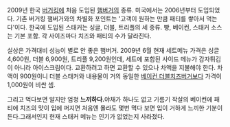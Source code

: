 2009년 한국 [[버거킹]]에 처음 도입된 [[햄버거]]의 종류. 미국에서는 2006년부터 도입되었다. 기존 버거킹 햄버거와의 차별화 포인트는 '고객이 원하는 만큼 패티를 쌓아서 먹는다'이다. 한국에 도입된 스태커는 싱글, 더블, 트리플의 세 종류. 빵, 베이컨, 스태커 소스는 기본 포함. 각 사이즈마다 치즈와 패티의 수가 달라진다.

실상은 가격대비 성능이 별로 안 좋은 햄버거.
2009년 6월 현재 세트메뉴 가격은 싱글 4,600원, 더블 6,900원, 트리플 9,200원인데, 세트에 포함된 사이드 메뉴가 감자튀김이 아니라 아이스크림이다. 교환하려고 하면 교환할 수 있으나 차액을 지불해야 한다. 차액이 900원이니 더블 스태커와 내용물이 거의 동일한 [[베이컨 더블치즈버거]]보다 가격이 1,000원이 비싼 셈.

그리고 먹다보면 알지만 엄청 '''느끼하다.'''야채가 하나도 없고 기름기 작살의 베이컨에 패티에 치즈의 맛이 입에 퍼지면 처음엔 몰라도 몇번 먹다 보면 입이 거하게 느끼한 기분이 든다.그래서인지 현재 스태커 메뉴는 인기가 없었는지 사라졌다.
